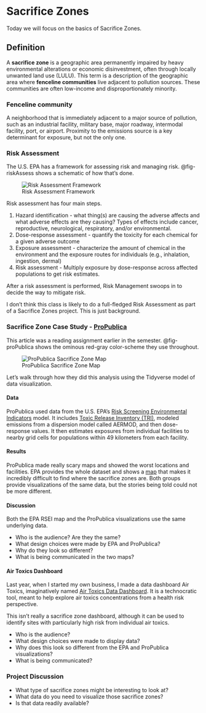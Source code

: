 # Sacrifice Zones {#sec-sacrifice}

::: {.callout-note appearance="simple"}
Today we will focus on the basics of Sacrifice Zones.
:::

## Definition

A **sacrifice zone** is a geographic area permanently impaired by heavy environmental alterations or economic disinvestment, often through locally unwanted land use (LULU). This term is a description of the geographic area where **fenceline communities** live adjacent to pollution sources. These communities are often low-income and disproportionately minority.    

### Fenceline community

A neighborhood that is immediately adjacent to a major source of pollution, such as an industrial facility, military base, major roadway, intermodal facility, port, or airport. Proximity to the emissions source is a key determinant for exposure, but not the only one.

### Risk Assessment

The U.S. EPA has a framework for assessing risk and managing risk. @fig-riskAssess shows a schematic of how that's done.

![Risk Assessment Framework](https://www.epa.gov/sites/default/files/2014-05/image002.jpg){#fig-riskAssess}

Risk assessment has four main steps.

1. Hazard identification - what thing(s) are causing the adverse affects and what adverse effects are they causing? Types of effects include cancer, reproductive, neurological, respiratory, and/or environmental.
2. Dose-response assessment - quantify the toxicity for each chemical for a given adverse outcome
3. Exposure assessment - characterize the amount of chemical in the environment and the exposure routes for individuals (e.g., inhalation, ingestion, dermal) 
4. Risk assessment - Multiply exposure by dose-response across affected populations to get risk estimates.  

After a risk assessment is performed, Risk Management swoops in to decide the way to mitigate risk.  

I don't think this class is likely to do a full-fledged Risk Assessment as part of a Sacrifice Zones project.  This is just background.

### Sacrifice Zone Case Study - [ProPublica](https://www.propublica.org/series/sacrifice-zones)

This article was a reading assignment earlier in the semester. @fig-proPublica shows the ominous red-gray color-scheme they use throughout.   

![ProPublica Sacrifice Zone Map](https://assets-c3.propublica.org/images/externals/_threeTwo1600w/toxmap-3x2_2021-11-01-204225_lkky.png){#fig-proPublica}

Let's walk through how they did this analysis using the Tidyverse model of data visualization.

#### Data 

ProPublica used data from the U.S. EPA's [Risk Screening Environmental Indicators](https://www.epa.gov/rsei) model. It includes [Toxic Release Inventory (TRI)](https://www.epa.gov/toxics-release-inventory-tri-program), modeled emissions from a dispersion model called AERMOD, and then dose-response values. It then estimates exposures from individual facilities to nearby grid cells for populations within 49 kilometers from each facility.  

#### Results

ProPublica made really scary maps and showed the worst locations and facilities. EPA provides the whole dataset and shows a [map](https://www.epa.gov/rsei/rsei-results-map) that makes it incredibly difficult to find where the sacrifice zones are. Both groups provide visualizations of the same data, but the stories being told could not be more different.    

#### Discussion

Both the EPA RSEI map and the ProPublica visualizations use the same underlying data. 

* Who is the audience? Are they the same?
* What design choices were made by EPA and ProPublica? 
* Why do they look so different? 
* What is being communicated in the two maps?

#### Air Toxics Dashboard 

Last year, when I started my own business, I made a data dashboard Air Toxics, imaginatively named [Air Toxics Data Dashboard](https://radicalresearch.shinyapps.io/ToxicsDashboard/). It is a technocratic tool, meant to help explore air toxics concentrations from a health risk perspective.  

This isn't really a sacrifice zone dashboard, although it can be used to identify sites with particularly high risk from individual air toxics.  

* Who is the audience?
* What design choices were made to display data?
* Why does this look so different from the EPA and ProPublica visualizations?
* What is being communicated?  

### Project Discussion

* What type of sacrifice zones might be interesting to look at?
* What data do you need to visualize those sacrifice zones?
* Is that data readily available? 












